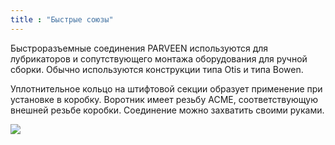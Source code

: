 ```yaml
---
title : "Быстрые союзы"
---
```

Быстроразъемные соединения PARVEEN используются для лубрикаторов и сопутствующего монтажа оборудования для ручной сборки. Обычно используются конструкции типа Otis и типа Bowen.

Уплотнительное кольцо на штифтовой секции образует применение при установке в коробку. Воротник имеет резьбу ACME, соответствующую внешней резьбе коробки. Соединение можно захватить своими руками.

<img src="./lubricator-accessories.png" />